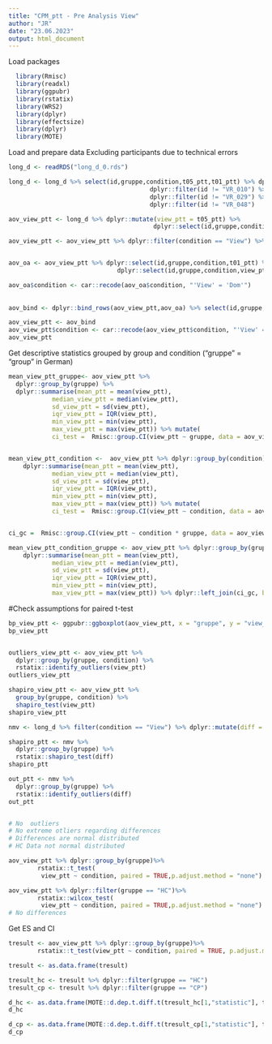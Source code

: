 ---
title: "CPM_ptt - Pre Analysis View"
author: "JR"
date: "23.06.2023"
output: html_document
---

Load packages
```{r echo=TRUE, message=FALSE, warning=FALSE}
  library(Rmisc) 
  library(readxl)
  library(ggpubr) 
  library(rstatix) 
  library(WRS2)
  library(dplyr) 
  library(effectsize)
  library(dplyr)
  library(MOTE)
```

Load and prepare data
Excluding participants due to technical errors
```{r}
long_d <- readRDS("long_d_0.rds")

long_d <- long_d %>% select(id,gruppe,condition,t05_ptt,t01_ptt) %>% dplyr::filter(id != "VR_001") %>%
                                       dplyr::filter(id != "VR_010") %>%
                                       dplyr::filter(id != "VR_029") %>%
                                       dplyr::filter(id != "VR_048") 

aov_view_ptt <- long_d %>% dplyr::mutate(view_ptt = t05_ptt) %>%
                                        dplyr::select(id,gruppe,condition,view_ptt,t01_ptt)

aov_view_ptt <- aov_view_ptt %>% dplyr::filter(condition == "View") %>% droplevels()


aov_oa <- aov_view_ptt %>% dplyr::select(id,gruppe,condition,t01_ptt) %>% mutate(view_ptt = t01_ptt) %>%
                              dplyr::select(id,gruppe,condition,view_ptt)

aov_oa$condition <- car::recode(aov_oa$condition, "'View' = 'Dom'")  
  
  
aov_bind <- dplyr::bind_rows(aov_view_ptt,aov_oa) %>% select(id,gruppe,condition,view_ptt)

aov_view_ptt <- aov_bind
aov_view_ptt$condition <- car::recode(aov_view_ptt$condition, "'View' = 'Cpm'")
aov_view_ptt
```



Get descriptive statistics grouped by group and condition
("gruppe" = "group" in German)
```{r}
mean_view_ptt_gruppe<- aov_view_ptt %>%
  dplyr::group_by(gruppe) %>%
  dplyr::summarise(mean_ptt = mean(view_ptt),
            median_view_ptt = median(view_ptt),
            sd_view_ptt = sd(view_ptt),
            iqr_view_ptt = IQR(view_ptt),
            min_view_ptt = min(view_ptt),
            max_view_ptt = max(view_ptt)) %>% mutate(
            ci_test =  Rmisc::group.CI(view_ptt ~ gruppe, data = aov_view_ptt, ci = .95))


mean_view_ptt_condition <-  aov_view_ptt %>% dplyr::group_by(condition) %>%
    dplyr::summarise(mean_ptt = mean(view_ptt),
            median_view_ptt = median(view_ptt),
            sd_view_ptt = sd(view_ptt),
            iqr_view_ptt = IQR(view_ptt),
            min_view_ptt = min(view_ptt),
            max_view_ptt = max(view_ptt)) %>% mutate(
            ci_test =  Rmisc::group.CI(view_ptt ~ condition, data = aov_view_ptt, ci = .95))


ci_gc =  Rmisc::group.CI(view_ptt ~ condition * gruppe, data = aov_view_ptt, ci = .95)

mean_view_ptt_condition_gruppe <- aov_view_ptt %>% dplyr::group_by(gruppe, condition) %>%
    dplyr::summarise(mean_ptt = mean(view_ptt),
            median_view_ptt = median(view_ptt),
            sd_view_ptt = sd(view_ptt),
            iqr_view_ptt = IQR(view_ptt),
            min_view_ptt = min(view_ptt),
            max_view_ptt = max(view_ptt)) %>% dplyr::left_join(ci_gc, by = c("gruppe","condition"))
```



#Check assumptions for paired t-test
```{r}
bp_view_ptt <- ggpubr::ggboxplot(aov_view_ptt, x = "gruppe", y = "view_ptt", color = "condition", palette = "jco" , add = c("mean_se"))
bp_view_ptt


outliers_view_ptt <- aov_view_ptt %>%
  dplyr::group_by(gruppe, condition) %>%
  rstatix::identify_outliers(view_ptt)
outliers_view_ptt

shapiro_view_ptt <- aov_view_ptt %>%
  group_by(gruppe, condition) %>%
  shapiro_test(view_ptt)
shapiro_view_ptt

nmv <- long_d %>% filter(condition == "View") %>% dplyr::mutate(diff = t05_ptt - t01_ptt) %>% dplyr::select(id,gruppe,condition,diff)

shapiro_ptt <- nmv %>%
  dplyr::group_by(gruppe) %>%
  rstatix::shapiro_test(diff)
shapiro_ptt

out_ptt <- nmv %>%
  dplyr::group_by(gruppe) %>%
  rstatix::identify_outliers(diff)
out_ptt


# No  outliers
# No extreme otliers regarding differences
# Differences are normal distributed
# HC Data not normal distributed

```


```{r}
aov_view_ptt %>% dplyr::group_by(gruppe)%>%
        rstatix::t_test(
         view_ptt ~ condition, paired = TRUE,p.adjust.method = "none")
```


```{r}
aov_view_ptt %>% dplyr::filter(gruppe == "HC")%>%
        rstatix::wilcox_test(
         view_ptt ~ condition, paired = TRUE,p.adjust.method = "none")
# No differences
```




Get ES and CI
```{r}
tresult <- aov_view_ptt %>% dplyr::group_by(gruppe)%>%
        rstatix::t_test(view_ptt ~ condition, paired = TRUE, p.adjust.method = "none")

tresult <- as.data.frame(tresult)

tresult_hc <- tresult %>% dplyr::filter(gruppe == "HC")
tresult_cp <- tresult %>% dplyr::filter(gruppe == "CP")

d_hc <- as.data.frame(MOTE::d.dep.t.diff.t(tresult_hc[1,"statistic"], tresult_hc[1,"n1"], a = 0.05)) %>% mutate(gruppe = "HC")
d_hc

d_cp <- as.data.frame(MOTE::d.dep.t.diff.t(tresult_cp[1,"statistic"], tresult_cp[1,"n1"], a = 0.05)) %>% mutate(gruppe = "CP")
d_cp
```


























